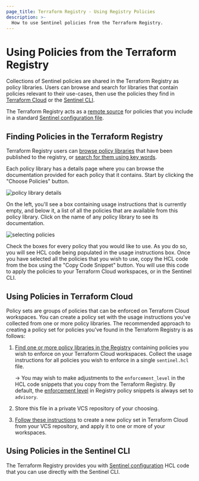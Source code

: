 ```yaml
---
page_title: Terraform Registry - Using Registry Policies
description: >-
  How to use Sentinel policies from the Terraform Registry.
---
```


# Using Policies from the Terraform Registry

Collections of Sentinel policies are shared in the Terraform Registry as policy libraries. Users can browse and search for libraries that contain policies relevant to their use-cases, then use the policies they find in [Terraform Cloud](https://www.terraform.io/cloud-docs) or the [Sentinel CLI](https://docs.hashicorp.com/sentinel/commands).

The Terraform Registry acts as a [remote source](https://docs.hashicorp.com/sentinel/configuration/remote-sources) for policies that you include in a standard [Sentinel configuration file](https://docs.hashicorp.com/sentinel/configuration).

## Finding Policies in the Terraform Registry

Terraform Registry users can [browse policy libraries](https://registry.terraform.io/browse/policies) that have been published to the registry, or [search for them using key words](https://registry.terraform.io/search/policies).

Each policy library has a details page where you can browse the documentation provided for each policy that it contains. Start by clicking the "Choose Policies" button.

![policy library details](/img/docs/policy-library-details.png)

On the left, you'll see a box containing usage instructions that is currently empty, and below it, a list of all the policies that are available from this policy library. Click on the name of any policy library to see its documentation.

![selecting policies](/img/docs/policy-selection.png)

Check the boxes for every policy that you would like to use. As you do so, you will see HCL code being populated in the usage instructions box. Once you have selected all the policies that you wish to use, copy the HCL code from the box using the "Copy Code Snippet" button. You will use this code to apply the policies to your Terraform Cloud workspaces, or in the Sentinel CLI.

## Using Policies in Terraform Cloud

Policy sets are groups of policies that can be enforced on Terraform Cloud workspaces. You can create a policy set with the usage instructions you've collected from one or more policy libraries. The recommended approach to creating a policy set for policies you've found in the Terraform Registry is as follows:

1. [Find one or more policy libraries in the Registry](#finding-policies-in-the-terraform-registry) containing policies you wish to enforce on your Terraform Cloud workspaces. Collect the usage instructions for all policies you wish to enforce in a single `sentinel.hcl` file.

    -> You may wish to make adjustments to the `enforcement_level` in the HCL code snippets that you copy from the Terraform Registry. By default, the [enforcement level](https://www.terraform.io/cloud-docs/sentinel/manage-policies#enforcement-levels) in Registry policy snippets is always set to `advisory`.

2. Store this file in a private VCS repository of your choosing.
3. [Follow these instructions](https://www.terraform.io/cloud-docs/sentinel/manage-policies#managing-policy-sets) to create a new policy set in Terraform Cloud from your VCS repository, and apply it to one or more of your workspaces.

## Using Policies in the Sentinel CLI

The Terraform Registry provides you with [Sentinel configuration](https://docs.hashicorp.com/sentinel/configuration) HCL code that you can use directly with the Sentinel CLI.
